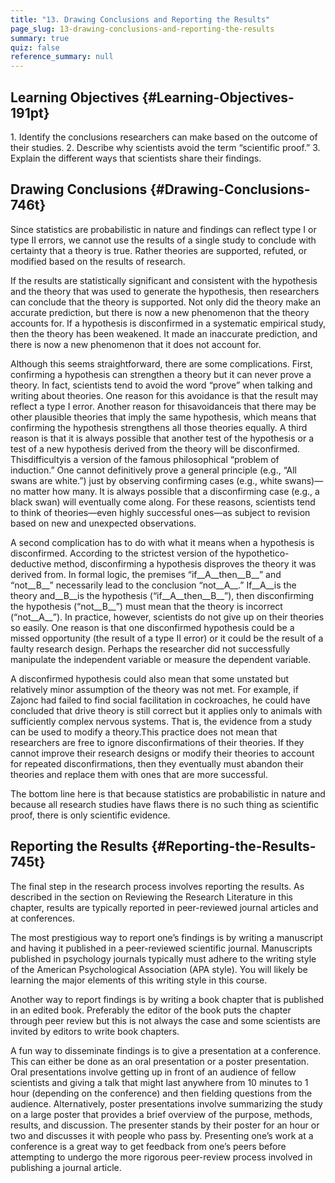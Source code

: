 ```yaml
---
title: "13. Drawing Conclusions and Reporting the Results"
page_slug: 13-drawing-conclusions-and-reporting-the-results
summary: true
quiz: false
reference_summary: null
---
```

<section className="content-chunk" aria-labelledby="Learning-Objectives-191pt" data-subsection-id="Learning-Objectives-191pt" data-show-header="true">

## Learning Objectives \{#Learning-Objectives-191pt}

1\. Identify the conclusions researchers can make based on the outcome of their studies. 2. Describe why scientists avoid the term “scientific proof.” 3. Explain the different ways that scientists share their findings.

</section>

<section className="content-chunk" aria-labelledby="Drawing-Conclusions-746t" data-subsection-id="Drawing-Conclusions-746t" data-show-header="true">

## Drawing Conclusions \{#Drawing-Conclusions-746t}

Since statistics are probabilistic in nature and findings can reflect type I or type II errors, we cannot use the results of a single study to conclude with certainty that a theory is true. Rather theories are supported, refuted, or modified based on the results of research.

If the results are statistically significant and consistent with the hypothesis and the theory that was used to generate the hypothesis, then researchers can conclude that the theory is supported. Not only did the theory make an accurate prediction, but there is now a new phenomenon that the theory accounts for. If a hypothesis is disconfirmed in a systematic empirical study, then the theory has been weakened. It made an inaccurate prediction, and there is now a new phenomenon that it does not account for.

Although this seems straightforward, there are some complications. First, confirming a hypothesis can strengthen a theory but it can never prove a theory. In fact, scientists tend to avoid the word “prove” when talking and writing about theories. One reason for this avoidance is that the result may reflect a type I error. Another reason for thisavoidanceis that there may be other plausible theories that imply the same hypothesis, which means that confirming the hypothesis strengthens all those theories equally. A third reason is that it is always possible that another test of the hypothesis or a test of a new hypothesis derived from the theory will be disconfirmed. Thisdifficultyis a version of the famous philosophical “problem of induction.” One cannot definitively prove a general principle (e.g., “All swans are white.”) just by observing confirming cases (e.g., white swans)—no matter how many. It is always possible that a disconfirming case (e.g., a black swan) will eventually come along. For these reasons, scientists tend to think of theories—even highly successful ones—as subject to revision based on new and unexpected observations.

A second complication has to do with what it means when a hypothesis is disconfirmed. According to the strictest version of the hypothetico-deductive method, disconfirming a hypothesis disproves the theory it was derived from. In formal logic, the premises “if__A__then__B__” and “not__B__” necessarily lead to the conclusion “not__A__.” If__A__is the theory and__B__is the hypothesis (“if__A__then__B__”), then disconfirming the hypothesis (“not__B__”) must mean that the theory is incorrect (“not__A__”). In practice, however, scientists do not give up on their theories so easily. One reason is that one disconfirmed hypothesis could be a missed opportunity (the result of a type II error) or it could be the result of a faulty research design. Perhaps the researcher did not successfully manipulate the independent variable or measure the dependent variable.

A disconfirmed hypothesis could also mean that some unstated but relatively minor assumption of the theory was not met. For example, if Zajonc had failed to find social facilitation in cockroaches, he could have concluded that drive theory is still correct but it applies only to animals with sufficiently complex nervous systems. That is, the evidence from a study can be used to modify a theory.This practice does not mean that researchers are free to ignore disconfirmations of their theories. If they cannot improve their research designs or modify their theories to account for repeated disconfirmations, then they eventually must abandon their theories and replace them with ones that are more successful.

The bottom line here is that because statistics are probabilistic in nature and because all research studies have flaws there is no such thing as scientific proof, there is only scientific evidence.

</section>

<section className="content-chunk" aria-labelledby="Reporting-the-Results-745t" data-subsection-id="Reporting-the-Results-745t" data-show-header="true">

## Reporting the Results \{#Reporting-the-Results-745t}

The final step in the research process involves reporting the results. As described in the section on Reviewing the Research Literature in this chapter, results are typically reported in peer-reviewed journal articles and at conferences.

The most prestigious way to report one’s findings is by writing a manuscript and having it published in a peer-reviewed scientific journal. Manuscripts published in psychology journals typically must adhere to the writing style of the American Psychological Association (APA style). You will likely be learning the major elements of this writing style in this course.

Another way to report findings is by writing a book chapter that is published in an edited book. Preferably the editor of the book puts the chapter through peer review but this is not always the case and some scientists are invited by editors to write book chapters.

A fun way to disseminate findings is to give a presentation at a conference. This can either be done as an oral presentation or a poster presentation. Oral presentations involve getting up in front of an audience of fellow scientists and giving a talk that might last anywhere from 10 minutes to 1 hour (depending on the conference) and then fielding questions from the audience. Alternatively, poster presentations involve summarizing the study on a large poster that provides a brief overview of the purpose, methods, results, and discussion. The presenter stands by their poster for an hour or two and discusses it with people who pass by. Presenting one’s work at a conference is a great way to get feedback from one’s peers before attempting to undergo the more rigorous peer-review process involved in publishing a journal article.

</section>


